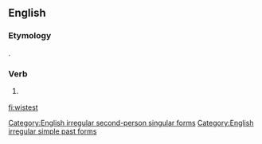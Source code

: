 ==English==

===Etymology===
{{suffix|wist|est}}.

===Verb===
{{head|en|simple past form|cat2=second-person singular forms}}

# {{context|archaic|lang=en}} {{form of|second-person singular simple past|wit|lang=en}}

[[Category:English irregular second-person singular forms]]
[[Category:English irregular simple past forms]]

[[fi:wistest]]